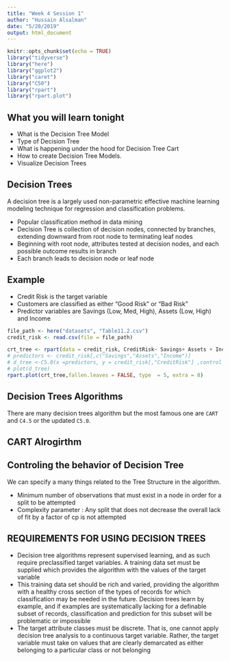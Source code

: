 ```yaml
---
title: "Week 4 Session 1"
author: "Hussain Alsalman"
date: "5/20/2019"
output: html_document
---
```


```r
knitr::opts_chunk$set(echo = TRUE)
library("tidyverse")
library("here")
library("ggplot2")
library("caret")
library("C50")
library("rpart")
library("rpart.plot")
```

## What you will learn tonight 

 - What is the Decision Tree Model
 - Type of Decision Tree 
 - What is happening under the hood for Decision Tree Cart 
 - How to create Decision Tree Models.
 - Visualize Decision Trees
 
## Decision Trees

A decision tree is a largely used non-parametric effective machine learning modeling technique for regression and classification problems. 

- Popular classification method in data mining
- Decision Tree is collection of decision nodes, connected by branches, extending downward from root node to terminating leaf nodes
 - Beginning with root node, attributes tested at decision nodes, and each possible outcome results in branch
 - Each branch leads to decision node or leaf node 

## Example

 - Credit Risk is the target variable
 - Customers are classified as either “Good Risk” or “Bad Risk”
 - Predictor variables are Savings (Low, Med, High), Assets (Low, High) and Income


```r
file_path <- here("datasets", "Table11.2.csv")
credit_risk <- read.csv(file = file_path)

crt_tree <- rpart(data = credit_risk, CreditRisk~ Savings+ Assets + Income, control = rpart.control(minsplit=1, cp=0.000001) )
# predictors <- credit_risk[,c("Savings","Assets","Income")]
# d_tree <-C5.0(x =predictors, y = credit_risk[,"CreditRisk"] ,control = C5.0Control(subset = TRUE),)
# plot(d_tree)
rpart.plot(crt_tree,fallen.leaves = FALSE, type  = 5, extra = 8)
```

## Decision Trees Algorithms 

There are many decision trees algorithm but the most famous one are `CART` and `C4.5` or the updated `C5.0`. 

## CART Alrogirthm 



## Controling the behavior of Decision Tree

We can specify a many things related to the Tree Structure in the algorithm. 

 - Minimum number of observations that must exist in a node in order for a split to be attempted
 - Complexity parameter : Any split that does not decrease the overall lack of fit by a factor of cp is not attempted
  

## REQUIREMENTS FOR USING DECISION TREES

- Decision tree algorithms represent supervised learning, and as such require preclassified target variables. A training data set must be supplied which provides the algorithm with the values of the target variable
- This training data set should be rich and varied, providing the algorithm with a healthy cross section of the types of records for which classification may be needed in the future. Decision trees learn by example, and if examples are systematically lacking for a definable subset of records, classification and prediction for this subset will be problematic or impossible
- The target attribute classes must be discrete. That is, one cannot apply decision tree analysis to a continuous target variable. Rather, the target variable must take on values that are clearly demarcated as either belonging to a particular class or not belonging




 